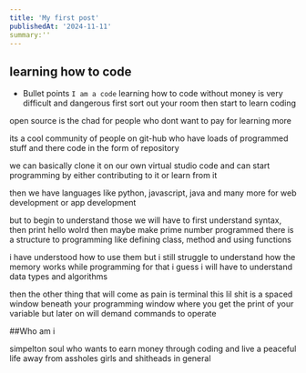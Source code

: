 ```yaml
---
title: 'My first post'
publishedAt: '2024-11-11'
summary:''
---
```

## learning how to code

- Bullet points
`I am a code`
learning how to code without money is very difficult and dangerous 
first sort out your room then start to learn coding

open source is the chad for people who dont want to pay for learning more 

its a cool community of people on git-hub who have loads of programmed stuff and there code in the form of
repository

we can basically clone it on our own virtual studio code and can start programming by either contributing
to it or learn from it

then we have languages like python, javascript, java and many more for web development or app development

 but to begin to understand those we will have to first understand syntax, then print hello wolrd 
 then maybe make prime number programmed
 there is a structure to programming like defining class, method and using functions 

 i have understood how to use them but i still struggle to understand how the memory works
 while programming for that i guess i will have to understand data types and algorithms 

 then the other thing that will come as pain is terminal 
 this lil shit is a spaced window beneath your programming window where you get the print of your variable
 but later on will demand commands to operate
  
  ##Who am i
   
   simpelton soul who wants to earn money through coding and live a peaceful life away from assholes 
   girls and 
   shitheads in general

